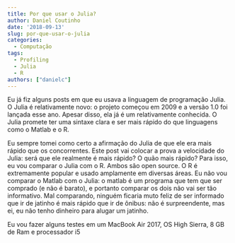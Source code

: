 ```yaml
---
title: Por que usar o Julia?
author: Daniel Coutinho
date: '2018-09-13'
slug: por-que-usar-o-julia
categories:
  - Computação
tags:
  - Profiling
  - Julia
  - R
authors: ["danielc"]
---
```


Eu já fiz alguns posts em que eu usava a linguagem de programação Julia. O Julia é relativamente novo: o projeto começou em 2009 e a versão 1.0 foi lançada esse ano. Apesar disso, ela já é um relativamente conhecida. O Julia promete ter uma sintaxe clara e ser mais rápido do que linguagens como o Matlab e o R. 

Eu sempre tomei como certo a afirmação do Julia de que ele era mais rápido que os concorrentes. Este post vai colocar a prova a velocidade do Julia: será que ele realmente é mais rápido? O quão mais rápido? Para isso, eu vou comparar o Julia com o R. Ambos são open source. O R é extremamente popular e usado amplamente em diversas áreas. Eu não vou comparar o Matlab com o Julia: o matlab é um programa que tem que ser comprado (e não é barato), e portanto comparar os dois não vai ser tão informativo. Mal comparando, ninguém ficaria muto feliz de ser informado que ir de jatinho é mais rápido que ir de ônibus: não é surpreendente, mas ei, eu não tenho dinheiro para alugar um jatinho. 

Eu vou fazer alguns testes em um MacBook Air 2017, OS High Sierra, 8 GB de Ram e processador i5

